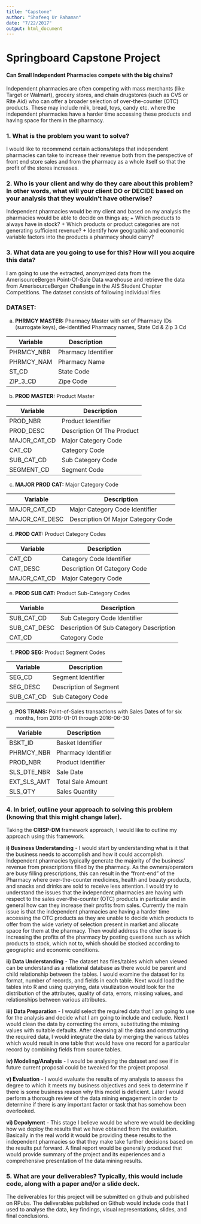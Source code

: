 ```yaml
---
title: "Capstone"
author: "Shafeeq Ur Rahaman"
date: "7/22/2017"
output: html_document
---
```


# Springboard Capstone Project  
#### **Can Small Independent Pharmacies compete with the big chains?**

Independent pharmacies are often competing with mass merchants (like Target or Walmart), grocery stores, and chain drugstores (such as CVS or Rite Aid) who can offer a broader selection of over-the-counter (OTC) products. These may include milk, bread, toys, candy etc. where the independent pharmacies have a harder time accessing these products and having space for them in the pharmacy.

### **1. What is the problem you want to solve?**  
I would like to recommend certain actions/steps that independent pharmacies can take to increase their revenue both from the perspective of front end store sales and from the pharmacy as a whole itself so that the profit of the stores increases.

### **2. Who is your client and why do they care about this problem? In other words, what will your client DO or DECIDE based on your analysis that they wouldn’t have otherwise?**

Independent pharmacies would be my client and based on my analysis the pharmacies would be able to decide on things as;
+ Which products to always have in stock?
+ Which products or product categories are not generating sufficient revenue?
+ Identify how geographic and economic variable factors into the products a pharmacy should carry?

### **3. What data are you going to use for this? How will you acquire this data?**

I am going to use the extracted, anonymized data from the AmerisourceBergen Point-Of-Sale Data warehouse and retrieve the data from AmerisourceBergen Challenge in the AIS Student Chapter Competitions. The dataset consists of following individual files

### **DATASET:** ###

a.	**PHRMCY MASTER:** Pharmacy Master with set of Pharmacy IDs (surrogate keys), de-identified Pharmacy names, State Cd & Zip 3 Cd

Variable| Description                                   |  
--------| ----------------------------------------------|  
PHRMCY_NBR | Pharmacy Identifier  
PHRMCY_NAM | Pharmacy Name  
ST_CD | State Code  
ZIP_3_CD | Zipe Code 
    
b.	**PROD MASTER:** Product Master  

Variable| Description                                   |  
--------| ----------------------------------------------| 
PROD_NBR | Product Identifier  
PROD_DESC | Description Of The Product  
MAJOR_CAT_CD | Major Category Code  
CAT_CD | Category Code  
SUB_CAT_CD | Sub Category Code  
SEGMENT_CD | Segment Code  

c.	**MAJOR PROD CAT:** Major Category Code  

Variable| Description                                   |  
--------| ----------------------------------------------| 
MAJOR_CAT_CD | Major Category Code Identifier  
MAJOR_CAT_DESC | Description Of Major Category Code  

d.	**PROD CAT:** Product Category Codes  

Variable| Description                                   |  
--------| ----------------------------------------------| 
CAT_CD | Category Code Identifier  
CAT_DESC | Description Of Category Code  
MAJOR_CAT_CD | Major Category Code  

e.	**PROD SUB CAT:** Product Sub-Category Codes  

Variable| Description                                   |  
--------| ----------------------------------------------| 
SUB_CAT_CD | Sub Category Code Identifier  
SUB_CAT_DESC | Description Of Sub Category Description  
CAT_CD | Category Code  

f.	**PROD SEG:** Product Segment Codes  

Variable| Description                                   |  
--------| ----------------------------------------------| 
SEG_CD | Segment Identifier  
SEG_DESC | Description of Segment  
SUB_CAT_CD | Sub Category Code  

g.	**POS TRANS:** Point-of-Sales transactions with Sales Dates of for six months, from 2016-01-01 through 2016-06-30   

Variable| Description                                   |  
--------| ----------------------------------------------| 
BSKT_ID | Basket Identifier  
PHRMCY_NBR | Pharmacy Identifier  
PROD_NBR | Product Identifier  
SLS_DTE_NBR | Sale Date  
EXT_SLS_AMT | Total Sale Amount  
SLS_QTY | Sales Quantity  

### **4. In brief, outline your approach to solving this problem (knowing that this might change later).**

Taking the **CRISP-DM** framework approach, I would like to outline my approach using this framework.  

**i) Business Understanding** -
I would start by understanding what is it that the business needs to accomplish and how it could accomplish. Independent pharmacies typically generate the majority of the business’ revenue from prescriptions filled by the pharmacy.  As the owners/operators are busy filling prescriptions, this can result in the “front-end” of the Pharmacy where over-the-counter medicines, health and beauty products, and snacks and drinks are sold to receive less attention. I would try to understand the issues that the independent pharmacies are having with respect to the sales over-the-counter (OTC) products in particular and in general how can they increase their profits from sales. Currently the main issue is that the independent pharmacies are having a harder time accessing the OTC products as they are unable to decide which products to offer from the wide variety of selection present in market and allocate space for them at the pharmacy. Then would address the other issue is increasing the profits of the pharmacy by posting questions such as which products to stock, which not to, which should be stocked according to geographic and economic conditions.  

**ii) Data Understanding** -
The dataset has files/tables which when viewed can be understand as a relational database as there would be parent and child relationship between the tables. I would examine the dataset for its format, number of records, and fields in each table. Next would load the tables into R and using querying, data visulization would look for the distribution of the attributes, quality of data, errors, missing values, and relationships between various attributes.  

**iii) Data Preparation** - 
I would select the required data that I am going to use for the analysis and decide what I am going to include and exclude. Next I would clean the data by correcting the errors, substituting the missing values with suitable defaults. After cleansing all the data and constructing the required data, I would integrate the data by merging the various tables which would result in one table that would have one record for a particular record by combining fields from source tables.  

**iv) Modeling/Analysis** -
I would be analysing the dataset and see if in future current proposal could be tweaked for the project proposal.

**v) Evaluation** -
I would evaluate the results of my analysis to assess the degree to which it meets my business objectives and seek to determine if there is some business reason why this model is deficient. Later I would perform a thorough review of the data mining engagement in order to determine if there is any important factor or task that has somehow been overlooked.  

**vi) Depolyment** -
This stage I believe would be where we would be deciding how we deploy the results that we have obtained from the evaluation. Basically in the real world it would be providing these results to the independent pharmacies so that they make take further decisions based on the results put forward. A final report would be generally produced that would provide summary of the project and its experiences and a comprehensive presentation of the data mining results.  

###   **5. What are your deliverables? Typically, this would include code, along with a paper and/or a slide deck.**

The deliverables for this project will be submitted  on github and published on RPubs. The deliverables published on Github would include code that I used to analyse the data, key findings, visual representations, slides, and final conclusions.